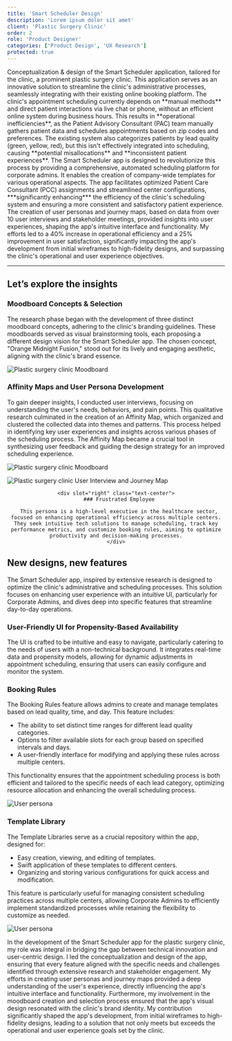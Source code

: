 ```yaml
---
title: 'Smart Scheduler Design'
description: 'Lorem ipsum dolor sit amet'
client: 'Plastic Surgery Clinic'
order: 2
role: 'Product Designer'
categories: ['Product Design', 'UX Research']
protected: true
---
```



<LeftHeader header="Project Overview">
  Conceptualization & design of the Smart Scheduler application, tailored for
  the clinic, a prominent plastic surgery clinic. This application serves as an
  innovative solution to streamline the clinic's administrative processes,
  seamlessly integrating with their existing online booking platform.
</LeftHeader>

<LeftHeader header="Challenge">
  The clinic's appointment scheduling currently depends on **manual methods**
  and direct patient interactions via live chat or phone, without an efficient
  online system during business hours. This results in **operational
  inefficiencies**, as the Patient Advisory Consultant (PAC) team manually
  gathers patient data and schedules appointments based on zip codes and
  preferences. The existing system also categorizes patients by lead quality
  (green, yellow, red), but this isn't effectively integrated into scheduling,
  causing **potential misallocations** and **inconsistent patient experiences**.
</LeftHeader>

<LeftHeader header="Proposed Solution">
  The Smart Scheduler app is designed to revolutionize this process by providing
  a comprehensive, automated scheduling platform for corporate admins. It
  enables the creation of company-wide templates for various operational
  aspects. The app facilitates optimized Patient Care Consultant (PCC)
  assignments and streamlined center configurations, ***significantly
  enhancing*** the efficiency of the clinic's scheduling system and ensuring a
  more consistent and satisfactory patient experience.
</LeftHeader>

<LeftHeader header="Impact">
  The creation of user personas and journey maps, based on data from over 10
  user interviews and stakeholder meetings, provided insights into user
  experiences, shaping the app's intuitive interface and functionality. My
  efforts led to a 40% increase in operational efficiency and a 25% improvement
  in user satisfaction, significantly impacting the app's development from
  initial wireframes to high-fidelity designs, and surpassing the clinic's
  operational and user experience objectives.
</LeftHeader>

---

## Let’s explore the insights

### Moodboard Concepts & Selection

The research phase began with the development of three distinct moodboard concepts, adhering to the clinic's branding guidelines. These moodboards served as visual brainstorming tools, each proposing a different design vision for the Smart Scheduler app. The chosen concept, "Orange Midnight Fusion," stood out for its lively and engaging aesthetic, aligning with the clinic's brand essence.

<Image
  class="h-auto w-full"
  format="webp"
  quality="max"
  src={smartSchedulerMoodboardWebp}
  alt="Plastic surgery clinic Moodboard"
/>

<div class="py-2" />

### Affinity Maps and User Persona Development

To gain deeper insights, I conducted user interviews, focusing on understanding the user's needs, behaviors, and pain points. This qualitative research culminated in the creation of an Affinity Map, which organized and clustered the collected data into themes and patterns. This process helped in identifying key user experiences and insights across various phases of the scheduling process. The Affinity Map became a crucial tool in synthesizing user feedback and guiding the design strategy for an improved scheduling experience.

<Image
  class="h-auto w-full"
  format="webp"
  quality="max"
  src={smartSchedulerAffinityMapWebp}
  alt="Plastic surgery clinic Moodboard"
/>

<div class="py-2" />

<LeftRight first="right" rightWidth="md:w-auto" leftWidth="md:w-fit" align="middle">
    <Image
        class="max-w-64 sm:max-w-96 md:max-w-64 lg:max-w-96 h-auto m-auto"
        align="middle"
        format="webp"
        quality="max"
        src={smartSchedulerUserPersonaWebp}
        alt="Plastic surgery clinic User Interview and Journey Map" />

    <div slot="right" class="text-center">
      ### Frustrated Employee

      This persona is a high-level executive in the healthcare sector, focused on enhancing operational efficiency across multiple centers. They seek intuitive tech solutions to manage scheduling, track key performance metrics, and customize booking rules, aiming to optimize productivity and decision-making processes.
    </div>

</LeftRight>

<div class="py-4" />

## New designs, new features

The Smart Scheduler app, inspired by extensive research is designed to optimize the clinic's administrative and scheduling processes. This solution focuses on enhancing user experience with an intuitive UI, particularly for Corporate Admins, and dives deep into specific features that streamline day-to-day operations.

### User-Friendly UI for Propensity-Based Availability

The UI is crafted to be intuitive and easy to navigate, particularly catering to the needs of users with a non-technical background. It integrates real-time data and propensity models, allowing for dynamic adjustments in appointment scheduling, ensuring that users can easily configure and monitor the system.

### Booking Rules

The Booking Rules feature allows admins to create and manage templates based on lead quality, time, and day. This feature includes:

- The ability to set distinct time ranges for different lead quality categories.
- Options to filter available slots for each group based on specified intervals and days.
- A user-friendly interface for modifying and applying these rules across multiple centers.

This functionality ensures that the appointment scheduling process is both efficient and tailored to the specific needs of each lead category, optimizing resource allocation and enhancing the overall scheduling process.

<Image
  format="webp"
  class="m-auto shadow-lg"
  src={smartSchedulerBookingRulesWebp}
  quality="max"
  alt="User persona"
/>

<div class="py-4" />

### Template Library

The Template Libraries serve as a crucial repository within the app, designed for:

- Easy creation, viewing, and editing of templates.
- Swift application of these templates to different centers.
- Organizing and storing various configurations for quick access and modification.

This feature is particularly useful for managing consistent scheduling practices across multiple centers, allowing Corporate Admins to efficiently implement standardized processes while retaining the flexibility to customize as needed.

<Image
  format="webp"
  class="m-auto w-full"
  src={smartSchedulerTtaWebp}
  quality="high"
  alt="User persona"
/>

<MyImpact>
  In the development of the Smart Scheduler app for the plastic surgery clinic,
  my role was integral in bridging the gap between technical innovation and
  user-centric design. I led the conceptualization and design of the app,
  ensuring that every feature aligned with the specific needs and challenges
  identified through extensive research and stakeholder engagement. My efforts
  in creating user personas and journey maps provided a deep understanding of
  the user's experience, directly influencing the app's intuitive interface and
  functionality. Furthermore, my involvement in the moodboard creation and
  selection process ensured that the app's visual design resonated with the
  clinic's brand identity. My contribution significantly shaped the app's
  development, from initial wireframes to high-fidelity designs, leading to a
  solution that not only meets but exceeds the operational and user experience
  goals set by the clinic.
</MyImpact>

